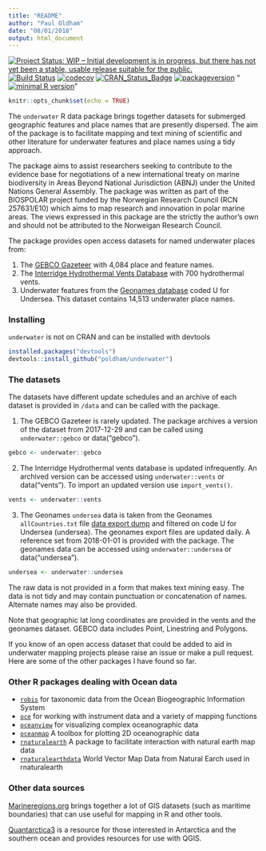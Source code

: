 ```yaml
---
title: "README"
author: "Paul Oldham"
date: "08/01/2018"
output: html_document
---
```

[![Project Status: WIP – Initial development is in progress, but there has not yet been a stable, usable release suitable for the public.](http://www.repostatus.org/badges/latest/wip.svg)](http://www.repostatus.org/#wip)
[![Build Status](https://travis-ci.org/poldham/underwater.svg?branch=master)](https://travis-ci.org/poldham/underwater)
[![codecov](https://codecov.io/gh/poldham/underwater/branch/master/graph/badge.svg)](https://codecov.io/gh/poldham/underwater)
[![CRAN_Status_Badge](http://www.r-pkg.org/badges/version/underwater)](https://cran.r-project.org/package=underwater)
[![packageversion](https://img.shields.io/badge/Package%20version-0.1.0-orange.svg?style=flat-square)](commits/master)
"[![minimal R version](https://img.shields.io/badge/R%3E%3D-3.0.3-6666ff.svg)](https://cran.r-project.org/)"
```r
knitr::opts_chunk$set(echo = TRUE)
```

The `underwater` R data package brings together datasets for submerged geographic features and place names that are presently dispersed. The aim of the package is to facilitate mapping and text mining of scientific and other literature for underwater features and place names using a tidy approach. 

The package aims to assist researchers seeking to contribute to the evidence base for negotiations of a new international treaty on marine biodiversity in Areas Beyond National Jurisdiction (ABNJ) under the United Nations General Assembly. The package was written as part of the BIOSPOLAR project funded by the Norwegian Research Council (RCN 257631/E10) which aims to map research and innovation in polar marine areas. The views expressed in this package are the strictly the author's own and should not be attributed to the Norweigan Research Council. 

The package provides open access datasets for named underwater places from:

1. The [GEBCO Gazeteer](https://www.gebco.net/data_and_products/undersea_feature_names/) with 4,084 place and feature names.
2. The [Interridge Hydrothermal Vents Database](https://vents-data.interridge.org/) with 700 hydrothermal vents.
3. Underwater features from the [Geonames database](http://www.geonames.org/export/) coded U for Undersea. This dataset contains 14,513 underwater place names.

### Installing

`underwater` is not on CRAN and can be installed with devtools

```r
installed.packages("devtools")
devtools::install_github("poldham/underwater")
```

### The datasets 

The datasets have different update schedules and an archive of each dataset is provided in `/data` and can be called with the package. 

1. The GEBCO Gazeteer is rarely updated. The package archives a version of the dataset from 2017-12-29 and can be called using `underwater::gebco` or data("gebco").

```r
gebco <- underwater::gebco
```

2. The Interridge Hydrothermal vents database is updated infrequently. An archived version can be accessed using `underwater::vents` or data("vents"). To import an updated version use `import_vents()`.

```r
vents <- underwater::vents
```

3. The Geonames `undersea` data is taken from the Geonames `allCountries.txt` file [data export dump](http://download.geonames.org/export/dump/) and filtered on code U for Undersea (undersea). The geonames export files are updated daily. A reference set from 2018-01-01 is provided with the package. The geonames data can be accessed using `underwater::undersea` or data("undersea").

```r
undersea <- underwater::undersea
```


The raw data is not provided in a form that makes text mining easy. The data is not tidy and may contain punctuation or concatenation of names. Alternate names may also be provided. 

Note that geographic lat long coordinates are provided in the vents and the geonames dataset. GEBCO data includes Point, Linestring and Polygons. 

If you know of an open access dataset that could be added to aid in underwater mapping projects please raise an issue or make a pull request. Here are some of the other packages I have found so far. 

### Other R packages dealing with Ocean data

- [`robis`](https://github.com/iobis/robis) for taxonomic data from the Ocean Biogeographic Information System
- [`oce`](https://github.com/dankelley/oce) for working with instrument data and a variety of mapping functions
- [`oceanview`](https://github.com/cran/OceanView) for visualizing complex oceanographic data
- [`oceanmap`](https://github.com/cran/oceanmap) A toolbox for plotting 2D oceanographic data
- [`rnaturalearth`](https://github.com/ropenscilabs/rnaturalearth) A package to facilitate interaction with natural earth map data
- [`rnaturalearthdata`](https://github.com/ropenscilabs/rnaturalearthdata) World Vector Map Data from Natural Earch used in rnaturalearth

### Other data sources

[Marineregions.org](http://www.marineregions.org/downloads.php) brings together a lot of GIS datasets (such as maritime boundaries) that can use useful for mapping in R and other tools. 

[Quantarctica3](https://www.scar.org/general-scar-news/quantarctica3/) is a resource for those interested in Antarctica and the southern ocean and provides resources for use with QGIS. 